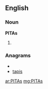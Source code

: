 {{also|pitas}}
==English==

===Noun===
'''PITAs'''

# {{plural of|[[PITA]]}}

===Anagrams===
* {{alphagram|aipst}}
* [[tapis#English|tapis]]

[[ar:PITAs]]
[[mg:PITAs]]